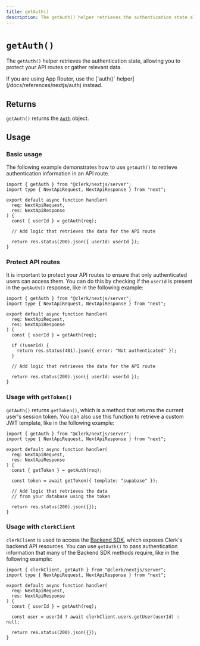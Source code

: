 ```yaml
---
title: getAuth()
description: The getAuth() helper retrieves the authentication state allowing you to protect your API routes or gather relevant data.
---
```


# `getAuth()`

The `getAuth()` helper retrieves the authentication state, allowing you to protect your API routes or gather relevant data.

<Callout type="info">
  If you are using App Router, use the [`auth()` helper](/docs/references/nextjs/auth) instead.
</Callout>

## Returns

`getAuth()` returns the [`Auth`](/docs/references/nextjs/auth-object) object.

## Usage

### Basic usage

The following example demonstrates how to use `getAuth()` to retrieve authentication information in an API route.

```tsx filename="app/api/example/route.ts"
import { getAuth } from "@clerk/nextjs/server";
import type { NextApiRequest, NextApiResponse } from "next";

export default async function handler(
  req: NextApiRequest,
  res: NextApiResponse
) {
  const { userId } = getAuth(req);

  // Add logic that retrieves the data for the API route

  return res.status(200).json({ userId: userId });
}
```

### Protect API routes

It is important to protect your API routes to ensure that only authenticated users can access them. You can do this by checking if the `userId` is present in the `getAuth()` response, like in the following example:

```tsx filename="app/api/example/route.ts"
import { getAuth } from "@clerk/nextjs/server";
import type { NextApiRequest, NextApiResponse } from "next";

export default async function handler(
  req: NextApiRequest,
  res: NextApiResponse
) {
  const { userId } = getAuth(req);

  if (!userId) {
    return res.status(401).json({ error: "Not authenticated" });
  }

  // Add logic that retrieves the data for the API route

  return res.status(200).json({ userId: userId });
}
```

### Usage with `getToken()`

`getAuth()` returns `getToken()`, which is a method that returns the current user's session token. You can also use this function to retrieve a custom JWT template, like in the following example:

```tsx filename="app/api/example/route.ts"
import { getAuth } from "@clerk/nextjs/server";
import type { NextApiRequest, NextApiResponse } from "next";

export default async function handler(
  req: NextApiRequest,
  res: NextApiResponse
) {
  const { getToken } = getAuth(req);

  const token = await getToken({ template: "supabase" });

  // Add logic that retrieves the data
  // from your database using the token

  return res.status(200).json({});
}
```

### Usage with `clerkClient`

`clerkClient` is used to access the [Backend SDK](/docs/references/backend/overview), which exposes Clerk's backend API resources. You can use `getAuth()` to pass authentication information that many of the Backend SDK methods require, like in the following example:

```tsx filename="app/api/example/route.ts"
import { clerkClient, getAuth } from "@clerk/nextjs/server";
import type { NextApiRequest, NextApiResponse } from "next";

export default async function handler(
  req: NextApiRequest,
  res: NextApiResponse
) {
  const { userId } = getAuth(req);

  const user = userId ? await clerkClient.users.getUser(userId) : null;

  return res.status(200).json({});
}
```
